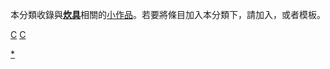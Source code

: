 {{Catnav|頁面分類|技术|家政学|飲食|烹饪|烹饪工具}}
{{Catnav|頁面分類|社会|文化|飲食|烹饪|烹饪工具}}
{{hiddencat}}
{{WPSS-cat}}
本分類收錄與'''[[:Category:烹饪工具|炊具]]'''相關的[[Wikipedia:小作品|小作品]]。若要將條目加入本分類下，請加入'''{{tl|Cooking-tool-stub}}'''，或者'''{{tl|炊具小作品}}'''模板。

[[category:用品小作品|C]]
[[category:飲食小作品|C]]
[[Category:烹飪工具|*]]